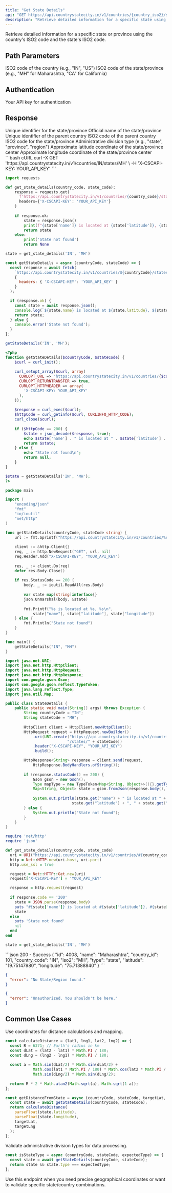 ```yaml
---
title: "Get State Details"
api: "GET https://api.countrystatecity.in/v1/countries/{country_iso2}/states/{state_iso2}"
description: "Retrieve detailed information for a specific state using country and state ISO2 codes"
---
```


Retrieve detailed information for a specific state or province using the country's ISO2 code and the state's ISO2 code.

## Path Parameters

<ParamField path="country_iso2" type="string" required>
  ISO2 code of the country (e.g., "IN", "US")
</ParamField>

<ParamField path="state_iso2" type="string" required>
  ISO2 code of the state/province (e.g., "MH" for Maharashtra, "CA" for California)
</ParamField>

## Authentication

<ParamField header="X-CSCAPI-KEY" type="string" required>
  Your API key for authentication
</ParamField>

## Response

<ResponseField name="id" type="integer">
  Unique identifier for the state/province
</ResponseField>

<ResponseField name="name" type="string">
  Official name of the state/province
</ResponseField>

<ResponseField name="country_id" type="integer">
  Unique identifier of the parent country
</ResponseField>

<ResponseField name="country_code" type="string">
  ISO2 code of the parent country
</ResponseField>

<ResponseField name="iso2" type="string">
  ISO2 code for the state/province
</ResponseField>

<ResponseField name="type" type="string">
  Administrative division type (e.g., "state", "province", "region")
</ResponseField>

<ResponseField name="latitude" type="string">
  Approximate latitude coordinate of the state/province center
</ResponseField>

<ResponseField name="longitude" type="string">
  Approximate longitude coordinate of the state/province center
</ResponseField>

<RequestExample>
```bash cURL
curl -X GET 'https://api.countrystatecity.in/v1/countries/IN/states/MH' \
  -H 'X-CSCAPI-KEY: YOUR_API_KEY'
```

```python Python
import requests

def get_state_details(country_code, state_code):
    response = requests.get(
      f'https://api.countrystatecity.in/v1/countries/{country_code}/states/{state_code}',
      headers={'X-CSCAPI-KEY': 'YOUR_API_KEY'}
    )
    
    if response.ok:
        state = response.json()
        print(f"{state['name']} is located at {state['latitude']}, {state['longitude']}")
        return state
    else:
        print('State not found')
        return None

state = get_state_details('IN', 'MH')
```

```javascript JavaScript
const getStateDetails = async (countryCode, stateCode) => {
  const response = await fetch(
    `https://api.countrystatecity.in/v1/countries/${countryCode}/states/${stateCode}`, 
    {
      headers: { 'X-CSCAPI-KEY': 'YOUR_API_KEY' }
    }
  );

  if (response.ok) {
    const state = await response.json();
    console.log(`${state.name} is located at ${state.latitude}, ${state.longitude}`);
    return state;
  } else {
    console.error('State not found');
  }
};

getStateDetails('IN', 'MH');
```

```php PHP
<?php
function getStateDetails($countryCode, $stateCode) {
    $curl = curl_init();
    
    curl_setopt_array($curl, array(
      CURLOPT_URL => "https://api.countrystatecity.in/v1/countries/{$countryCode}/states/{$stateCode}",
      CURLOPT_RETURNTRANSFER => true,
      CURLOPT_HTTPHEADER => array(
        'X-CSCAPI-KEY: YOUR_API_KEY'
      ),
    ));
    
    $response = curl_exec($curl);
    $httpCode = curl_getinfo($curl, CURLINFO_HTTP_CODE);
    curl_close($curl);
    
    if ($httpCode == 200) {
        $state = json_decode($response, true);
        echo $state['name'] . " is located at " . $state['latitude'] . ", " . $state['longitude'] . "\n";
        return $state;
    } else {
        echo "State not found\n";
        return null;
    }
}

$state = getStateDetails('IN', 'MH');
?>
```

```go Go
package main

import (
    "encoding/json"
    "fmt"
    "io/ioutil"
    "net/http"
)

func getStateDetails(countryCode, stateCode string) {
    url := fmt.Sprintf("https://api.countrystatecity.in/v1/countries/%s/states/%s", countryCode, stateCode)
    
    client := &http.Client{}
    req, _ := http.NewRequest("GET", url, nil)
    req.Header.Add("X-CSCAPI-KEY", "YOUR_API_KEY")
    
    res, _ := client.Do(req)
    defer res.Body.Close()
    
    if res.StatusCode == 200 {
        body, _ := ioutil.ReadAll(res.Body)
        
        var state map[string]interface{}
        json.Unmarshal(body, &state)
        
        fmt.Printf("%s is located at %s, %s\n", 
            state["name"], state["latitude"], state["longitude"])
    } else {
        fmt.Println("State not found")
    }
}

func main() {
    getStateDetails("IN", "MH")
}
```

```java Java
import java.net.URI;
import java.net.http.HttpClient;
import java.net.http.HttpRequest;
import java.net.http.HttpResponse;
import com.google.gson.Gson;
import com.google.gson.reflect.TypeToken;
import java.lang.reflect.Type;
import java.util.Map;

public class StateDetails {
    public static void main(String[] args) throws Exception {
        String countryCode = "IN";
        String stateCode = "MH";
        
        HttpClient client = HttpClient.newHttpClient();
        HttpRequest request = HttpRequest.newBuilder()
            .uri(URI.create("https://api.countrystatecity.in/v1/countries/" + countryCode + 
                           "/states/" + stateCode))
            .header("X-CSCAPI-KEY", "YOUR_API_KEY")
            .build();

        HttpResponse<String> response = client.send(request,
            HttpResponse.BodyHandlers.ofString());
            
        if (response.statusCode() == 200) {
            Gson gson = new Gson();
            Type mapType = new TypeToken<Map<String, Object>>(){}.getType();
            Map<String, Object> state = gson.fromJson(response.body(), mapType);
            
            System.out.println(state.get("name") + " is located at " + 
                             state.get("latitude") + ", " + state.get("longitude"));
        } else {
            System.out.println("State not found");
        }
    }
}
```

```ruby Ruby
require 'net/http'
require 'json'

def get_state_details(country_code, state_code)
  uri = URI("https://api.countrystatecity.in/v1/countries/#{country_code}/states/#{state_code}")
  http = Net::HTTP.new(uri.host, uri.port)
  http.use_ssl = true

  request = Net::HTTP::Get.new(uri)
  request['X-CSCAPI-KEY'] = 'YOUR_API_KEY'

  response = http.request(request)
  
  if response.code == '200'
    state = JSON.parse(response.body)
    puts "#{state['name']} is located at #{state['latitude']}, #{state['longitude']}"
    state
  else
    puts 'State not found'
    nil
  end
end

state = get_state_details('IN', 'MH')
```
</RequestExample>

<ResponseExample>
```json 200 - Success
{
  "id": 4008,
  "name": "Maharashtra",
  "country_id": 101,
  "country_code": "IN",
  "iso2": "MH",
  "type": "state",
  "latitude": "19.75147980",
  "longitude": "75.71388840"
}
```

```json 404 - Not Found
{
  "error": "No State/Region found."
}
```

```json 401 - Unauthorized
{
  "error": "Unauthorized. You shouldn't be here."
}
```
</ResponseExample>

## Common Use Cases

<AccordionGroup>
<Accordion title="Location-Based Services">
  Use coordinates for distance calculations and mapping.
  
  ```javascript
  const calculateDistance = (lat1, lng1, lat2, lng2) => {
    const R = 6371; // Earth's radius in km
    const dLat = (lat2 - lat1) * Math.PI / 180;
    const dLng = (lng2 - lng1) * Math.PI / 180;
    
    const a = Math.sin(dLat/2) * Math.sin(dLat/2) +
              Math.cos(lat1 * Math.PI / 180) * Math.cos(lat2 * Math.PI / 180) *
              Math.sin(dLng/2) * Math.sin(dLng/2);
    
    return R * 2 * Math.atan2(Math.sqrt(a), Math.sqrt(1-a));
  };
  
  const getDistanceFromState = async (countryCode, stateCode, targetLat, targetLng) => {
    const state = await getStateDetails(countryCode, stateCode);
    return calculateDistance(
      parseFloat(state.latitude), 
      parseFloat(state.longitude),
      targetLat, 
      targetLng
    );
  };
  ```
</Accordion>

<Accordion title="Administrative Type Validation">
  Validate administrative division types for data processing.
  
  ```javascript
  const isStateType = async (countryCode, stateCode, expectedType) => {
    const state = await getStateDetails(countryCode, stateCode);
    return state && state.type === expectedType;
  };
  ```
</Accordion>
</AccordionGroup>

<Tip>
Use this endpoint when you need precise geographical coordinates or want to validate specific state/country combinations.
</Tip>
